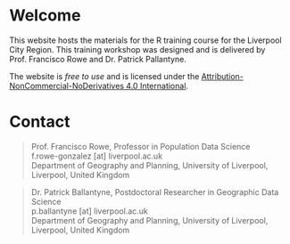 # Welcome {.unnumbered}

This website hosts the materials for the R training course for the Liverpool City Region. This training workshop was designed and is delivered by Prof. Francisco Rowe and Dr. Patrick Pallantyne.

The website is *free to use* and is licensed under the [Attribution-NonCommercial-NoDerivatives 4.0 International](https://creativecommons.org/licenses/by-nc-nd/4.0/).

# Contact {.unnumbered}

> | Prof. Francisco Rowe, Professor in Population Data Science
> | f.rowe-gonzalez \[at\] liverpool.ac.uk
> | Department of Geography and Planning, University of Liverpool, Liverpool, United Kingdom

> | Dr. Patrick Ballantyne, Postdoctoral Researcher in Geographic Data Science
> | p.ballantyne \[at\] liverpool.ac.uk
> | Department of Geography and Planning, University of Liverpool, Liverpool, United Kingdom